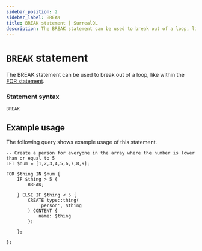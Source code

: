 ```yaml
---
sidebar_position: 2
sidebar_label: BREAK
title: BREAK statement | SurrealQL
description: The BREAK statement can be used to break out of a loop, like within the FOR statement.
---
```


# `BREAK` statement

The BREAK statement can be used to break out of a loop, like within the [FOR statement](/docs/surrealdb/2.x/surrealql/statements/for).


### Statement syntax

```surql title="SurrealQL Syntax"
BREAK
```

## Example usage

The following query shows example usage of this statement.

```surql
-- Create a person for everyone in the array where the number is lower than or equal to 5
LET $num = [1,2,3,4,5,6,7,8,9];

FOR $thing IN $num {
    IF $thing > 5 {
        BREAK;
 
    } ELSE IF $thing < 5 {
        CREATE type::thing(
            'person', $thing
        ) CONTENT {
            name: $thing 
        };
 
    };
 
};
```
